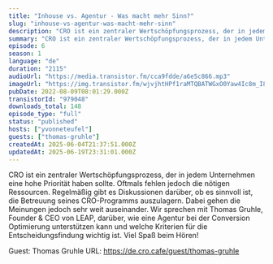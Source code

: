 ```yaml
---
title: "Inhouse vs. Agentur - Was macht mehr Sinn?"
slug: "inhouse-vs-agentur-was-macht-mehr-sinn"
description: "CRO ist ein zentraler Wertschöpfungsprozess, der in jedem Unternehmen eine hohe Priorität haben sollte. Oftmals fehlen jedoch die nötigen Ressourcen. Regelmäßig gibt es Diskussionen darüber, ob es sinnvoll ist, die Betreuung seines CRO-Programms auszulagern. Dabei gehen die Meinungen jedoch sehr weit auseinander. Wir sprechen mit Thomas Gruhle, Founder & CEO von LEAP, darüber, wie eine Agentur bei der Conversion Optimierung unterstützen kann und welche Kriterien für die Entscheidungsfindung wichtig ist.\nViel Spaß beim Hören!\n\nGuest: Thomas Gruhle\nURL: https://de.cro.cafe/guest/thomas-gruhle"
summary: "CRO ist ein zentraler Wertschöpfungsprozess, der in jedem Unternehmen eine hohe Priorität haben sollte. Oftmals fehlen jedoch die nötigen Ressourcen. Regelmäßig gibt es Diskussionen darüber, ob es sinnvoll ist, die Betreuung seines CRO-Programms auszulagern. Dabei gehen die Meinungen jedoch sehr weit auseinander. Wir sprechen mit Thomas Gruhle, Founder & CEO von LEAP, darüber, wie eine Agentur bei der Conversion Optimierung unterstützen kann und welche Kriterien für die Entscheidungsfindung wichtig ist.\r\n\r\nViel Spaß beim Hören!"
episode: 6
season: 1
language: "de"
duration: "2115"
audioUrl: "https://media.transistor.fm/cca9fdde/a6e5c866.mp3"
imageUrl: "https://img.transistor.fm/wjvjhtHPf1raMTQBATWGxO0Yaw4Ic8m_I80Gd9Edd-M/rs:fill:3000:3000:1/q:60/aHR0cHM6Ly9pbWct/dXBsb2FkLXByb2R1/Y3Rpb24udHJhbnNp/c3Rvci5mbS83N2Fi/NzFiODIyNWFmMWYy/YTkyNGNkMzhmNjA1/ZWExYy5wbmc.webp"
pubDate: 2022-08-09T08:01:29.000Z
transistorId: "979048"
downloads_total: 148
episode_type: "full"
status: "published"
hosts: ["yvonneteufel"]
guests: ["thomas-gruhle"]
createdAt: 2025-06-04T21:37:51.000Z
updatedAt: 2025-06-19T23:31:01.000Z
---
```


CRO ist ein zentraler Wertschöpfungsprozess, der in jedem Unternehmen eine hohe Priorität haben sollte. Oftmals fehlen jedoch die nötigen Ressourcen. Regelmäßig gibt es Diskussionen darüber, ob es sinnvoll ist, die Betreuung seines CRO-Programms auszulagern. Dabei gehen die Meinungen jedoch sehr weit auseinander. Wir sprechen mit Thomas Gruhle, Founder & CEO von LEAP, darüber, wie eine Agentur bei der Conversion Optimierung unterstützen kann und welche Kriterien für die Entscheidungsfindung wichtig ist.
Viel Spaß beim Hören!

Guest: Thomas Gruhle
URL: https://de.cro.cafe/guest/thomas-gruhle

